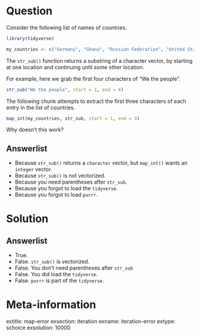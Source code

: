 Question
========

Consider the following list of names of countries. 

```r
library(tidyverse)

my_countries <- c("Germany", "Ghana", "Russian Federation", "United States of America")
```

The `str_sub()` function returns a substring of a character vector, by starting at one location and continuing until some other location. 

For example, here we grab the first four characters of "We the people". 

```r
str_sub("We the people", start = 1, end = 4)
```

The following chunk attempts to extract the first three characters of each entry in the list of countries. 

```r
map_int(my_countries, str_sub, start = 1, end = 3)
```

Why doesn't this work? 

Answerlist
----------
* Because `str_sub()` returns a `character` vector, but `map_int()` wants an `integer` vector. 
* Because `str_sub()` is not vectorized. 
* Because you need parentheses after `str_sub`. 
* Because you forgot to load the `tidyverse`.
* Because you forgot to load `purrr`. 

Solution
========

Answerlist
----------
* True.
* False. `str_sub()` is vectorized.
* False. You don't need parentheses after `str_sub`
* False. You did load the `tidyverse`.
* False. `purrr` is part of the `tidyverse`. 

Meta-information
================
extitle: map-error
exsection: iteration
exname: iteration-error
extype: schoice
exsolution: 10000
